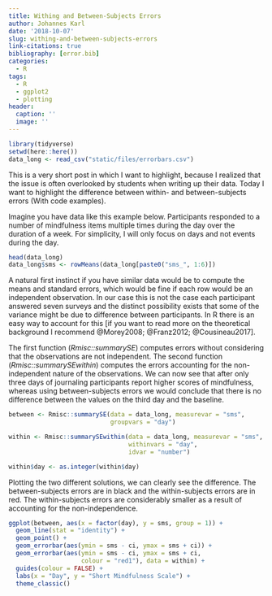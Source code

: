 ```yaml
---
title: Withing and Between-Subjects Errors
author: Johannes Karl
date: '2018-10-07'
slug: withing-and-between-subjects-errors
link-citations: true
bibliography: [error.bib] 
categories:
  - R
tags:
  - R
  - ggplot2
  - plotting
header:
  caption: ''
  image: ''
---
```


```r
library(tidyverse)
setwd(here::here())
data_long <- read_csv("static/files/errorbars.csv")

```

This is a very short post in which I want to highlight, because I realized that the issue is often overlooked by students when writing up their data. Today I want to highlight the difference between within- and between-subjects errors (With code examples). 

Imagine you have data like this example below. Participants responded to a number of mindfulness items multiple times during the day over the duration of a week. For simplicity, I will only focus on days and not events during the day. 

```r
head(data_long)
data_long$sms <- rowMeans(data_long[paste0("sms_", 1:6)])
```

A natural first instinct if you have similar data would be to compute the means and standard errors, which would be fine if each row would be an independent observation. In our case this is not the case each participant answered seven surveys and the distinct possibility exists that some of the variance might be due to difference between participants. In R there is an easy way to account for this [if you want to read more on the theoretical background I recommend @Morey2008; @Franz2012; @Cousineau2017]. 

The first function (*Rmisc::summarySE*) computes errors without considering that the observations are not independent. The second function (*Rmisc::summarySEwithin*) computes the errors accounting for the non-independent nature of the observations. We can now see that after only three days of journaling participants report higher scores of mindfulness, whereas using between-subjects errors we would conclude that there is no difference between the values on the third day and the baseline. 

```r
between <- Rmisc::summarySE(data = data_long, measurevar = "sms",
                            groupvars = "day")

within <- Rmisc::summarySEwithin(data = data_long, measurevar = "sms",
                                 withinvars = "day",
                                 idvar = "number")

within$day <- as.integer(within$day)
```

Plotting the two different solutions, we can clearly see the difference. The between-subjects errors are in black and the within-subjects errors are in red. The within-subjects errors are considerably smaller as a result of accounting for the non-independence.


```r
ggplot(between, aes(x = factor(day), y = sms, group = 1)) +
  geom_line(stat = "identity") +
  geom_point() +
  geom_errorbar(aes(ymin = sms - ci, ymax = sms + ci)) +
  geom_errorbar(aes(ymin = sms - ci, ymax = sms + ci,
                    colour = "red1"), data = within) +
  guides(colour = FALSE) + 
  labs(x = "Day", y = "Short Mindfulness Scale") +
  theme_classic()

```

